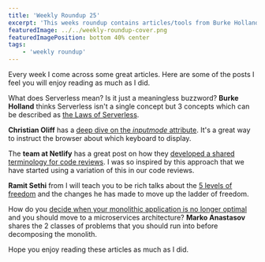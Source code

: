 ```yaml
---
title: 'Weekly Roundup 25'
excerpt: 'This weeks roundup contains articles/tools from Burke Holland, Christian Oliff, Netlify blog, I Will Teach You To Be Rich and Marko Anastasov'
featuredImage: ../../weekly-roundup-cover.png
featuredImagePosition: bottom 40% center
tags:
    - 'weekly roundup'
---
```


Every week I come across some great articles. Here are some of the posts I feel you will enjoy reading as much as I did.

What does Serverless mean? Is it just a meaningless buzzword? **Burke Holland** thinks Serverless isn't a single concept but 3 concepts which can be described as [the Laws of Serverless](https://burkeholland.github.io/posts/laws-of-serverless/).

**Christian Oliff** has a [deep dive on the _inputmode_ attribute](https://css-tricks.com/everything-you-ever-wanted-to-know-about-inputmode/). It's a great way to instruct the browser about which keyboard to display.

The **team at Netlify** has a great post on how they [developed a shared terminology for code reviews](https://www.netlify.com/blog/2020/03/05/feedback-ladders-how-we-encode-code-reviews-at-netlify/). I was so inspired by this approach that we have started using a variation of this in our code reviews.

**Ramit Sethi** from I will teach you to be rich talks about the [5 levels of freedom](https://www.iwillteachyoutoberich.com/blog/the-ladder-of-freedom/) and the changes he has made to move up the ladder of freedom.

How do you [decide when your monolithic application is no longer optimal](https://semaphoreci.com/blog/2017/03/21/cracking-monolith-forces-that-call-for-microservices.html) and you should move to a microservices architecture? **Marko Anastasov** shares the 2 classes of problems that you should run into before decomposing the monolith.

Hope you enjoy reading these articles as much as I did.
